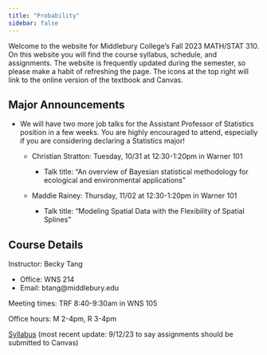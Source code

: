 ```yaml
---
title: "Probability"
sidebar: false
---
```


Welcome to the website for Middlebury College's Fall 2023 MATH/STAT 310. On this website you will find the course syllabus, schedule, and assignments. The website is frequently updated during the semester, so please make a habit of refreshing the page. The icons at the top right will link to the online version of the textbook and Canvas.

## Major Announcements

-   We will have two more job talks for the Assistant Professor of Statistics position in a few weeks. You are highly encouraged to attend, especially if you are considering declaring a Statistics major!

    -   Christian Stratton: Tuesday, 10/31 at 12:30-1:20pm in Warner 101

        -   Talk title: "An overview of Bayesian statistical methodology for ecological and environmental applications"

    -   Maddie Rainey: Thursday, 11/02 at 12:30-1:20pm in Warner 101

        -   Talk title: "Modeling Spatial Data with the Flexibility of Spatial Splines"

## Course Details

Instructor: Becky Tang

-   Office: WNS 214
-   Email: btang\@middlebury.edu

Meeting times: TRF 8:40-9:30am in WNS 105

Office hours: M 2-4pm, R 3-4pm

[Syllabus](Stat310_Syllabus.pdf) (most recent update: 9/12/23 to say assignments should be submitted to Canvas)

## 
